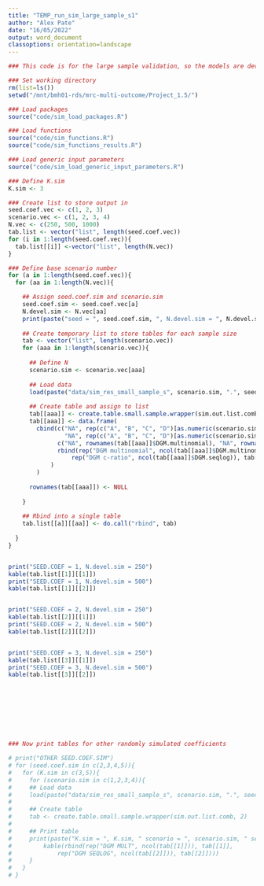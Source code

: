 ```yaml
---
title: "TEMP_run_sim_large_sample_s1"
author: "Alex Pate"
date: "16/05/2022"
output: word_document
classoptions: orientation=landscape
---
```


```r
### This code is for the large sample validation, so the models are developed and calibrated on the same dataset

### Set working directory
rm(list=ls())
setwd("/mnt/bmh01-rds/mrc-multi-outcome/Project_1.5/")

### Load packages
source("code/sim_load_packages.R")

### Load functions
source("code/sim_functions.R")
source("code/sim_functions_results.R")

### Load generic input parameters
source("code/sim_load_generic_input_parameters.R")

### Define K.sim
K.sim <- 3

### Create list to store output in
seed.coef.vec <- c(1, 2, 3)
scenario.vec <- c(1, 2, 3, 4)
N.vec <- c(250, 500, 1000)
tab.list <- vector("list", length(seed.coef.vec))
for (i in 1:length(seed.coef.vec)){
  tab.list[[i]] <-vector("list", length(N.vec))
}

### Define base scenario number
for (a in 1:length(seed.coef.vec)){
  for (aa in 1:length(N.vec)){

    ## Assign seed.coef.sim and scenario.sim
    seed.coef.sim <- seed.coef.vec[a]
    N.devel.sim <- N.vec[aa]
    print(paste("seed = ", seed.coef.sim, ", N.devel.sim = ", N.devel.sim, sep = ""))
    
    ## Create temporary list to store tables for each sample size
    tab <- vector("list", length(scenario.vec))
    for (aaa in 1:length(scenario.vec)){
      
      ## Define N
      scenario.sim <- scenario.vec[aaa]
      
      ## Load data
      load(paste("data/sim_res_small_sample_s", scenario.sim, ".", seed.coef.sim, "_K", K.sim, "_N", N.devel.sim, ".RData", sep = ""))
      
      ## Create table and assign to list
      tab[[aaa]] <- create.table.small.sample.wrapper(sim.out.list.comb, 2)
      tab[[aaa]] <- data.frame(
        cbind(c("NA", rep(c("A", "B", "C", "D")[as.numeric(scenario.sim)], nrow(tab[[aaa]]$DGM.multinomial)), 
                "NA", rep(c("A", "B", "C", "D")[as.numeric(scenario.sim)], nrow(tab[[aaa]]$DGM.multinomial))), 
              c("NA", rownames(tab[[aaa]]$DGM.multinomial), "NA", rownames(tab[[aaa]]$DGM.seqlog)), 
              rbind(rep("DGM multinomial", ncol(tab[[aaa]]$DGM.multinomial)), tab[[aaa]]$DGM.multinomial,
                  rep("DGM c-ratio", ncol(tab[[aaa]]$DGM.seqlog)), tab[[aaa]]$DGM.seqlog)
            )
        )
      
      rownames(tab[[aaa]]) <- NULL
      
    }
    
    ## Rbind into a single table
    tab.list[[a]][[aa]] <- do.call("rbind", tab)
    
  }
}


print("SEED.COEF = 1, N.devel.sim = 250")
kable(tab.list[[1]][[1]])
print("SEED.COEF = 1, N.devel.sim = 500")
kable(tab.list[[1]][[2]])


print("SEED.COEF = 2, N.devel.sim = 250")
kable(tab.list[[2]][[1]])
print("SEED.COEF = 2, N.devel.sim = 500")
kable(tab.list[[2]][[2]])


print("SEED.COEF = 3, N.devel.sim = 250")
kable(tab.list[[3]][[1]])
print("SEED.COEF = 3, N.devel.sim = 500")
kable(tab.list[[3]][[2]])









### Now print tables for other randomly simulated coefficients

# print("OTHER SEED.COEF.SIM")
# for (seed.coef.sim in c(2,3,4,5)){
#   for (K.sim in c(3,5)){
#     for (scenario.sim in c(1,2,3,4)){
#     ## Load data
#     load(paste("data/sim_res_small_sample_s", scenario.sim, ".", seed.coef.sim, "_K", K.sim, ".RData", sep = ""))
#     
#     ## Create table
#     tab <- create.table.small.sample.wrapper(sim.out.list.comb, 2)
#     
#     ## Print table
#     print(paste("K.sim = ", K.sim, " scenario = ", scenario.sim, " seed.coef.sim = ", seed.coef.sim, sep = ""))
#         kable(rbind(rep("DGM MULT", ncol(tab[[1]])), tab[[1]],
#             rep("DGM SEQLOG", ncol(tab[[2]])), tab[[2]])))
#     }
#   }
# }

```
